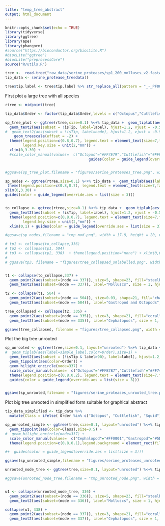 ```yaml
---
title: "temp_tree_abstract"
output: html_document
---
```



```r
knitr::opts_chunk$set(echo = TRUE)
library(tidyverse)
library(ggtree)
library(ape)
library(phangorn)
#source("https://bioconductor.org/biocLite.R")
#biocLite("ggtree")
#biocLite("preprocessCore")
source("R/utils.R")
```



```r
tree <-  read.tree("raw_data/serine_proteases/sp1_200_molluscs_v2.fasta.contree")
tip_data <- serine_protease_treedata()

tree$tip.label <- tree$tip.label %>% str_replace_all(pattern = "_-_PF00089", replacement = "")
```

First plot a large tree with all species

```r
rtree <- midpoint(tree)

tip_data$Order <- factor(tip_data$Order,levels = c("Octopus","Cuttlefish","Squid","Gastropod","Bivalve"))

sp_tree_plot <- ggtree(rtree,size=0.1) %<+% tip_data +  geom_tiplab(aes(label=simple_label,color=Order),size=1) +
  geom_text2(aes(subset = !isTip, label=label), hjust=1.2, vjust = -0.5, size=1) + # Uncomment to show node labels. This tell us that node 337 is what we want for the detailed tree
#  geom_text2(aes(subset = !isTip, label=node), hjust=1.2, vjust = -0.5, size=1) + 
    geom_treescale(offset = -2) + 
  theme(legend.position=c(0.8,0.7), legend.text = element_text(size=7,face = "italic"), legend.title = element_blank(),
        legend.key.size = unit(2,"mm")) +
  xlim(0,3.30) + 
  #scale_color_manual(values=  c("Octopus"="#FF7E79","Cuttlefish"="#FF9300","Squid"="#FFD479","Gastropod"="#0096FF","Bivalve"="#942193")) +
                                      guides(color = guide_legend(override.aes = list(size = 3)))


#ggsave(sp_tree_plot,filename = "figures/serine_proteases_tree.png", width = 17.8, height = 20, units = "cm")
```

```r

sp_nodes <- ggtree(rtree,size=0.1) %<+% tip_data +  geom_tiplab(aes(label=simple_label,color=Order),size=1) + geom_text2(aes(subset = !isTip, label=node), hjust=1.2, vjust = -0.5, size=1) + geom_treescale(offset = -2) +
 theme(legend.position=c(0.8,0.7), legend.text = element_text(size=7,face = "italic"), legend.title = element_blank(),legend.key.size = unit(2,"mm")) +
xlim(0,3.30) +
guides(color = guide_legend(override.aes = list(size = 3)))


to_collapse <- ggtree(rtree,size=0.1) %<+% tip_data +  geom_tiplab(aes(label=simple_label,color=Order),size=1) + geom_treescale(fontsize=1, linesize = 0.1) +
  geom_text2(aes(subset = !isTip, label=label), hjust=1.2, vjust = -0.5, size=1) + 
  theme(legend.position=c(0.8,0.7), legend.text = element_text(size=7,face = "italic"), legend.title = element_blank(),
        legend.key.size = unit(2,"mm")) +
  xlim(0,1) + guides(color = guide_legend(override.aes = list(size = 3)))

#ggsave(sp_nodes,filename = "tmp_nod.png", width = 17.8, height = 20, units = "cm")

# tp1 <- collapse(to_collapse,336) 
# tp2 <- collapse(tp1, 504) 
# tp3 <- collapse(tp2, 338)  + theme(legend.position="none") + xlim(0,0.5)
# 
# ggsave(tp3, filename = "figures/tree_collapsed_unlabelled.png", width = 4, height = 4, units = "cm" )


t1 <- collapse(to_collapse,337) + 
  geom_point2(aes(subset=(node == 337)), size=5, shape=23, fill="steelblue") +
  geom_text2(aes(subset=(node == 337)), label="Molluscs", size = 1, hjust=-0.2) 

t2 <- collapse(t1, 504) + 
  geom_point2(aes(subset=(node == 504)), size=0.03, shape=21, fill="chartreuse3") +
  geom_text2(aes(subset=(node == 504)), label="Gastropod and Octopods",size = 1, hjust=-0.2)

tree_collapsed <- collapse(t2, 335) + 
  geom_point2(aes(subset=(node == 335)), size=3, shape=21, fill="coral") +
  geom_text2(aes(subset=(node == 335)), label="Cephalopods", size = 1, hjust=-0.2) +         theme(legend.position="none") + xlim(0,0.5)

ggsave(tree_collapsed, filename = "figures/tree_collapsed.png", width = 4, height = 4, units = "cm" )
```

Plot the big tree unrooted 

```r
sp_unrooted <- ggtree(tree,size=0.1, layout="unrooted") %<+% tip_data + 
#  geom_tiplab(aes(label=simple_label,color=Order),size=1) + 
  geom_text2(aes(subset = (!isTip & label>90), label=label), hjust=1.2, vjust = -0.5, size=1) + 
  geom_tippoint(aes(color=Order)) +
  geom_hilight_encircle(node=337) +
  scale_color_manual(values=  c("Octopus"="#FFB7B7","Cuttlefish"="#FF7474","Squid"="#FF0001","Gastropod"="#5DB330","Bivalve"="#3283EA")) +
  theme(legend.position=c(0.8,0.2), legend.text = element_text(size=7,face = "italic"), legend.title = element_blank(),legend.key.size = unit(2,"mm")) +
  guides(color = guide_legend(override.aes = list(size = 3)))


ggsave(sp_unrooted,filename = "figures/serine_proteases_unrooted_tree.png", width = 17.8, height = 20, units = "cm")
```


Plot big tree unrooted in simplified form suitable for graphical abstract

```r
tip_data_simplified <- tip_data %>% 
  mutate(Class = ifelse( Order %in% c("Octopus", "Cuttlefish", "Squid"), "Cephalopod", as.character(Order))  ) 

sp_unrooted_simple <- ggtree(tree,size=0.1, layout="unrooted") %<+% tip_data_simplified + 
  geom_tippoint(aes(color=Class),size=0.5) +
#  geom_hilight_encircle(node=337) +
  scale_color_manual(values=  c("Cephalopod"="#FF0001","Gastropod"="#5DB330","Bivalve"="#3283EA")) +
  theme(legend.position=c(0.8,0.1),legend.background = element_rect(fill="transparent"), legend.text = element_text(size=6, family = "Helvetica"), legend.title = element_blank(),legend.key.size = unit(2,"mm")) 

#+  guides(color = guide_legend(override.aes = list(size = 3)))

ggsave(sp_unrooted_simple,filename = "figures/serine_proteases_unrooted_tree_toc.pdf", width = 5, height = 5, units = "cm")
```

```r
unrooted_node_tree <- ggtree(tree,size=0.1, layout="unrooted") %<+% tip_data + geom_tiplab(aes(label=simple_label,color=Order),size=1) + geom_text2(aes(subset = !isTip, label=node), hjust=1.2, vjust = -0.5, size=1) + theme(legend.position=c(0.8,0.2), legend.text = element_text(size=7,face = "italic"), legend.title = element_blank(),legend.key.size = unit(2,"mm")) + guides(color = guide_legend(override.aes = list(size = 3)))

#ggsave(unrooted_node_tree,filename = "tmp_unrooted_node.png", width = 17.8, height = 20, units = "cm")


u1 <- collapse(unrooted_node_tree, 336) +
  geom_point2(aes(subset=(node == 336)), size=5, shape=23, fill="steelblue") +
  geom_text2(aes(subset=(node == 336)), label="Molluscs", size = 1, hjust=-0.2)

collapse(u1, 338) +
  geom_point2(aes(subset=(node == 337)), size=3, shape=21, fill="coral") +
  geom_text2(aes(subset=(node == 337)), label="Cephalopods", size = 1, hjust=-0.2) +         theme(legend.position="none")
```

